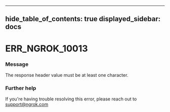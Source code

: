 

---
hide_table_of_contents: true
displayed_sidebar: docs
---


# ERR_NGROK_10013

### Message
The response header value must be at least one character.

<ErrorDetails error="err_ngrok_10013" />



### Further help
If you're having trouble resolving this error, please reach out to [support@ngrok.com](mailto:support@ngrok.com?subject=Help%20with%20ERR_NGROK_10013)

